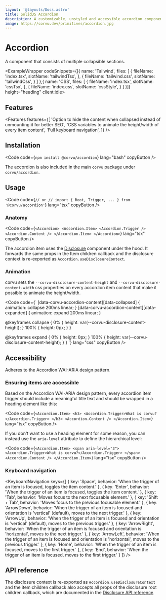 ```yaml
---
layout: '@layouts/Docs.astro'
title: SolidJS Accordion
description: A customizable, unstyled and accessible accordion component for SolidJS
image: https://corvu.dev/primitives/accordion.jpg
---
```


# Accordion

A component that consists of multiple collapsible sections.

<PackageInfo packageName="@corvu/accordion" />

<ExampleWrapper codeSnippets={[{
  name: 'Tailwind',
  files: [
    {
      fileName: 'index.tsx',
      slotName: 'tailwindTsx',
    },
    {
      fileName: 'tailwind.css',
      slotName: 'tailwindCss',
    }
  ]
},{
  name: 'CSS',
  files: [
    {
      fileName: 'index.tsx',
      slotName: 'cssTsx',
    },
    {
      fileName: 'index.css',
      slotName: 'cssStyle',
    }
  ]
}]} height="heading" client:idle>
  <BasicExample client:idle />
  <RawCode slot="tailwindTsx" code={TailwindTsx} lang="tsx" />
  <RawCode slot="tailwindCss" code={TailwindCss} lang="css" />
  <RawCode slot="cssTsx" code={CssTsx} lang="tsx" />
  <RawCode slot="cssStyle" code={CssStyle} lang="css" />
</ExampleWrapper>

## Features
<Features features={[
  'Option to hide the content when collapsed instead of unmounting it for better SEO',
  'CSS variables to animate the height/width of every item content',
  'Full keyboard navigation',
]} />

## Installation

<Code code={`
  npm install @corvu/accordion
`} lang="bash" copyButton />

The accordion is also included in the main `corvu` package under `corvu/accordion`.

## Usage
<Code code={`
  // or
  // import { Root, Trigger, ... } from '@corvu/accordion'
`} lang="tsx" copyButton />

### Anatomy

<Code code={`
  <Accordion>
    <Accordion.Item>
      <Accordion.Trigger />
      <Accordion.Content />
    </Accordion.Item>
  </Accordion>
`} lang="tsx" copyButton />

The accordion item uses the [Disclosure](/docs/primitives/disclosure/) component under the hood. It forwards the same props in the Item children callback and the disclosure context is re-exported as `Accordion.useDisclosureContext`.

### Animation
corvu sets the `--corvu-disclosure-content-height` and `--corvu-disclosure-content-width` css properties on every accordion item content that make it possible to animate the height/width.

<Code code={`
  [data-corvu-accordion-content][data-collapsed] {
    animation: collapse 200ms linear;
  }
  [data-corvu-accordion-content][data-expanded] {
    animation: expand 200ms linear;
  }

  @keyframes collapse {
    0% {
      height: var(--corvu-disclosure-content-height);
    }
    100% {
      height: 0px;
    }
  }

  @keyframes expand {
    0% {
      height: 0px;
    }
    100% {
      height: var(--corvu-disclosure-content-height);
    }
  }
`} lang="css" copyButton />

## Accessibility
Adheres to the <Link href="https://www.w3.org/WAI/ARIA/apg/patterns/accordion/" newTab>Accordion WAI-ARIA design pattern</Link>.

### Ensuring items are accessible
Based on the Accordion WAI-ARIA design pattern, every accordion item trigger should include a meaningful title text and should be wrapped in a heading element like this:

<Code code={`
  <Accordion.Item>
    <h3>
      <Accordion.Trigger>What is corvu?</Accordion.Trigger>
    </h3>
    <Accordion.Content />
  </Accordion.Item>
`} lang="tsx" copyButton />

If you don't want to use a heading element for some reason, you can instead use the `aria-level` attribute to define the hierarchical level:

<Code code={`
  <Accordion.Item>
    <span aria-level="3">
      <Accordion.Trigger>What is corvu?</Accordion.Trigger>
    </span>
    <Accordion.Content />
  </Accordion.Item>
`} lang="tsx" copyButton />

### Keyboard navigation

<KeyboardNavigation keys={[
  {
    key: 'Space',
    behavior: 'When the trigger of an item is focused, toggles the item content.'
  },
  {
    key: 'Enter',
    behavior: 'When the trigger of an item is focused, toggles the item content.'
  },
  {
    key: 'Tab',
    behavior: 'Moves focus to the next focusable element.'
  },
  {
    key: 'Shift + Tab',
    behavior: 'Moves focus to the previous focusable element.'
  },
  {
    key: 'ArrowDown',
    behavior: 'When the trigger of an item is focused and orientation is \'vertical\' (default), moves to the next trigger.'
  },
  {
    key: 'ArrowUp',
    behavior: 'When the trigger of an item is focused and orientation is \'vertical\' (default), moves to the previous trigger.'
  },
  {
    key: 'ArrowRight',
    behavior: 'When the trigger of an item is focused and orientation is \'horizontal\', moves to the next trigger.'
  },
  {
    key: 'ArrowLeft',
    behavior: 'When the trigger of an item is focused and orientation is \'horizontal\', moves to the previous trigger.'
  },
  {
    key: 'Home',
    behavior: 'When the trigger of an item is focused, moves to the first trigger.'
  },
  {
    key: 'End',
    behavior: 'When the trigger of an item is focused, moves to the first trigger.'
  }
]} />

## API reference

The disclosure context is re-exported as `Accordion.useDisclosureContext` and the item children callback also accepts all props of the disclosure root children callback, which are documented in the [Disclosure API reference](/docs/primitives/disclosure/#Disclosure.RootChildrenProps).

<ApiReference library={Accordion} />
